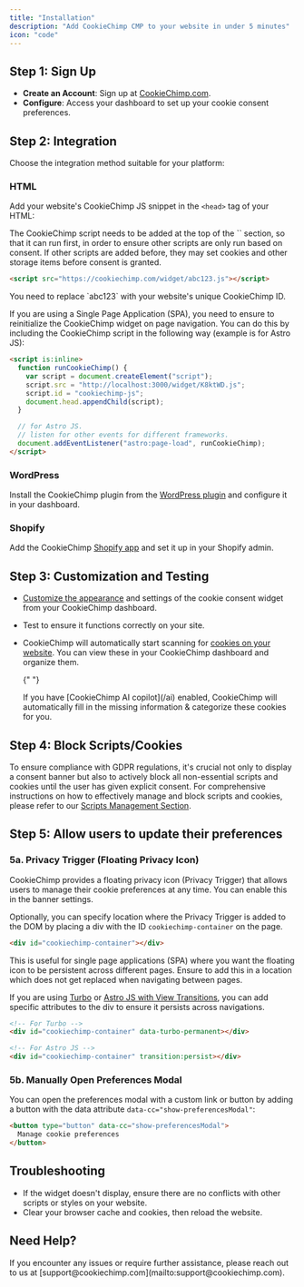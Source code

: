 ```yaml
---
title: "Installation"
description: "Add CookieChimp CMP to your website in under 5 minutes"
icon: "code"
---
```


## Step 1: Sign Up

- **Create an Account**: Sign up at [CookieChimp.com](https://cookiechimp.com/signup).
- **Configure**: Access your dashboard to set up your cookie consent preferences.

## Step 2: Integration

Choose the integration method suitable for your platform:

### HTML

Add your website's CookieChimp JS snippet in the `<head>` tag of your HTML:

<Info>
  The CookieChimp script needs to be added at the top of the `<head>` section, so that it can run first, in order to ensure other scripts are only run based on consent.
  If other scripts are added before, they may set cookies and other storage items before consent is granted.
</Info>

```html
<script src="https://cookiechimp.com/widget/abc123.js"></script>
```

<Info>
  You need to replace `abc123` with your website's unique CookieChimp ID.
</Info>

If you are using a Single Page Application (SPA), you need to ensure to reinitialize the CookieChimp widget on page navigation. You can do this by including the CookieChimp script in the following way (example is for Astro JS):

```html
<script is:inline>
  function runCookieChimp() {
    var script = document.createElement("script");
    script.src = "http://localhost:3000/widget/K8ktWD.js";
    script.id = "cookiechimp-js";
    document.head.appendChild(script);
  }

  // for Astro JS.
  // listen for other events for different frameworks.
  document.addEventListener("astro:page-load", runCookieChimp);
</script>
```

### WordPress

Install the CookieChimp plugin from the [WordPress plugin](#) and configure it in your dashboard.

### Shopify

Add the CookieChimp [Shopify app](#) and set it up in your Shopify admin.

## Step 3: Customization and Testing

- [Customize the appearance](#) and settings of the cookie consent widget from your CookieChimp dashboard.
- Test to ensure it functions correctly on your site.
- CookieChimp will automatically start scanning for [cookies on your website](#). You can view these in your CookieChimp dashboard and organize them.

  {" "}

  <Tip>
    If you have [CookieChimp AI copilot](/ai) enabled, CookieChimp will
    automatically fill in the missing information & categorize these cookies for
    you.
  </Tip>

## Step 4: Block Scripts/Cookies

To ensure compliance with GDPR regulations, it's crucial not only to display a consent banner but also to actively block all non-essential scripts and cookies until the user has given explicit consent.
For comprehensive instructions on how to effectively manage and block scripts and cookies, please refer to our [Scripts Management Section](/block-scripts-cookies/script-attributes).

## Step 5: Allow users to update their preferences

### 5a. Privacy Trigger (Floating Privacy Icon)

CookieChimp provides a floating privacy icon (Privacy Trigger) that allows users to manage their cookie preferences at any time.
You can enable this in the banner settings.

Optionally, you can specify location where the Privacy Trigger is added to the DOM by placing a div with the ID `cookiechimp-container` on the page.

```html
<div id="cookiechimp-container"></div>
```

This is useful for single page applications (SPA) where you want the floating icon to be persistent across different pages.
Ensure to add this in a location which does not get replaced when navigating between pages.

If you are using [Turbo](https://turbo.hotwired.dev/handbook/building#persisting-elements-across-page-loads) or [Astro JS with View Transitions](https://docs.astro.build/en/guides/view-transitions/), you can add specific attributes to the div to ensure it persists across navigations.

```html
<!-- For Turbo -->
<div id="cookiechimp-container" data-turbo-permanent></div>

<!-- For Astro JS -->
<div id="cookiechimp-container" transition:persist></div>
```

### 5b. Manually Open Preferences Modal

You can open the preferences modal with a custom link or button by adding a button with the data attribute `data-cc="show-preferencesModal"`:

```html
<button type="button" data-cc="show-preferencesModal">
  Manage cookie preferences
</button>
```

## Troubleshooting

- If the widget doesn't display, ensure there are no conflicts with other scripts or styles on your website.
- Clear your browser cache and cookies, then reload the website.

## Need Help?

<Note>
  If you encounter any issues or require further assistance, please reach out to
  us at [support@cookiechimp.com](mailto:support@cookiechimp.com).
</Note>
